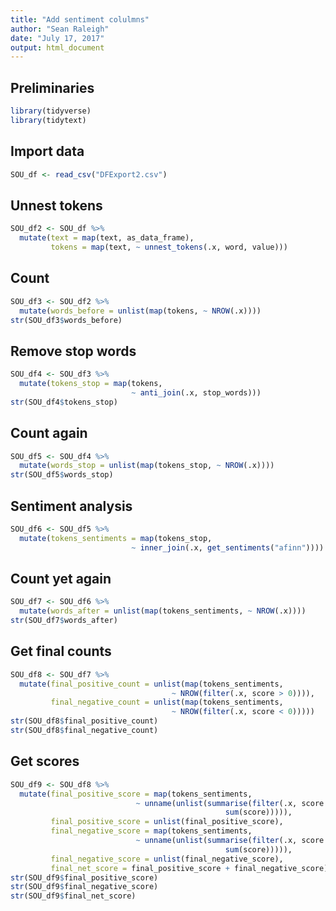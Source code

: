 ```yaml
---
title: "Add sentiment colulmns"
author: "Sean Raleigh"
date: "July 17, 2017"
output: html_document
---
```


## Preliminaries

```r
library(tidyverse)
library(tidytext)
```


## Import data

```r
SOU_df <- read_csv("DFExport2.csv")
```


## Unnest tokens

```r
SOU_df2 <- SOU_df %>%
  mutate(text = map(text, as_data_frame),
         tokens = map(text, ~ unnest_tokens(.x, word, value)))
```

## Count

```r
SOU_df3 <- SOU_df2 %>%
  mutate(words_before = unlist(map(tokens, ~ NROW(.x))))
str(SOU_df3$words_before)
```

## Remove stop words

```r
SOU_df4 <- SOU_df3 %>%
  mutate(tokens_stop = map(tokens,
                           ~ anti_join(.x, stop_words)))
str(SOU_df4$tokens_stop)
```

## Count again

```r
SOU_df5 <- SOU_df4 %>%
  mutate(words_stop = unlist(map(tokens_stop, ~ NROW(.x))))
str(SOU_df5$words_stop)
```

## Sentiment analysis

```r
SOU_df6 <- SOU_df5 %>%
  mutate(tokens_sentiments = map(tokens_stop,
                           ~ inner_join(.x, get_sentiments("afinn"))))
```


## Count yet again

```r
SOU_df7 <- SOU_df6 %>%
  mutate(words_after = unlist(map(tokens_sentiments, ~ NROW(.x))))
str(SOU_df7$words_after)
```


## Get final counts

```r
SOU_df8 <- SOU_df7 %>%
  mutate(final_positive_count = unlist(map(tokens_sentiments, 
                                    ~ NROW(filter(.x, score > 0)))),
         final_negative_count = unlist(map(tokens_sentiments, 
                                    ~ NROW(filter(.x, score < 0)))))
str(SOU_df8$final_positive_count)
str(SOU_df8$final_negative_count)
```


## Get scores

```r
SOU_df9 <- SOU_df8 %>%
  mutate(final_positive_score = map(tokens_sentiments,
                            ~ unname(unlist(summarise(filter(.x, score > 0),
                                                sum(score))))),
         final_positive_score = unlist(final_positive_score),
         final_negative_score = map(tokens_sentiments,
                            ~ unname(unlist(summarise(filter(.x, score < 0),
                                                sum(score))))),
         final_negative_score = unlist(final_negative_score),
         final_net_score = final_positive_score + final_negative_score)
str(SOU_df9$final_positive_score)
str(SOU_df9$final_negative_score)
str(SOU_df9$final_net_score)
```

